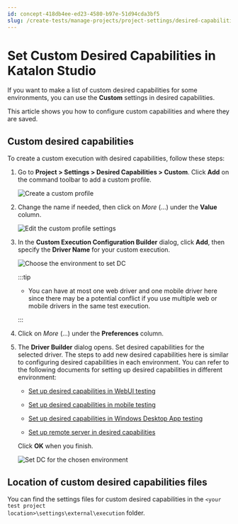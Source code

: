 ```yaml
---
id: concept-418db4ee-ed23-4580-b97e-51d94cda3bf5
slug: /create-tests/manage-projects/project-settings/desired-capabilities/set-custom-desired-capabilities-in-katalon-studio
---
```


# Set Custom Desired Capabilities in Katalon Studio

If you want to make a list of custom desired capabilities for some environments, you can use the **Custom** settings in desired capabilities.

This article shows you how to configure custom capabilities and where they are saved.

## Custom desired capabilities

To create a custom execution with desired capabilities, follow these steps:

1.  Go to **Project &gt; Settings &gt; Desired Capabilities &gt; Custom**. Click **Add** on the command toolbar to add a custom profile.

    <img src="https://github.com/katalon-studio/docs-images/raw/master/katalon-studio/docs/project-settings-new-ui/KS-DC-Custom-settings.png" alt="Create a custom profile" />

2.  Change the name if needed, then click on *More* \(...\) under the **Value** column.

    <img src="https://github.com/katalon-studio/docs-images/raw/master/katalon-studio/docs/project-settings-new-ui/KS-DC-CUSTOM-Add-property.png" alt="Edit the custom profile settings" />

3.  In the **Custom Execution Configuration Builder** dialog, click **Add**, then specify the **Driver Name** for your custom execution.

    <img src="https://github.com/katalon-studio/docs-images/raw/master/katalon-studio/docs/execution-settings/KS-DC-Choose-environment.png" alt="Choose the environment to set DC" />

    
    :::tip

    -   You can have at most one web driver and one mobile driver here since there may be a potential conflict if you use multiple web or mobile drivers in the same test execution.

    :::

4.  Click on *More* \(...\) under the **Preferences** column.

5.  The **Driver Builder** dialog opens. Set desired capabilities for the selected driver. The steps to add new desired capabilities here is similar to configuring desired capabilities in each environment. You can refer to the following documents for setting up desired capabilities in different environment:

    -   [Set up desired capabilities in WebUI testing](/create-tests/manage-projects/project-settings/desired-capabilities/set-up-desired-capabilities-for-webui-testing-in-katalon-studio)

    -   [Set up desired capabilities in mobile testing](/create-tests/manage-projects/project-settings/desired-capabilities/set-up-desired-capabilities-in-mobile-testing-in-katalon-studio)

    -   [Set up desired capabilities in Windows Desktop App testing](/create-tests/manage-projects/project-settings/desired-capabilities/set-up-desired-capabilities-in-windows-desktop-app-testing-in-katalon-studio)

    -   [Set up remote server in desired capabilities](/create-tests/manage-projects/project-settings/desired-capabilities/set-up-remote-server-in-desired-capabilities-in-katalon-studio)

    Click **OK** when you finish.

    <img src="https://github.com/katalon-studio/docs-images/raw/master/katalon-studio/docs/execution-settings/KS-DC-Set-DC-for-the-chosen-%20environment.png" alt="Set DC for the chosen environment" />


## Location of custom desired capabilities files

You can find the settings files for custom desired capabilities in the <code>&lt;your test project location&gt;\settings\external\execution</code> folder.